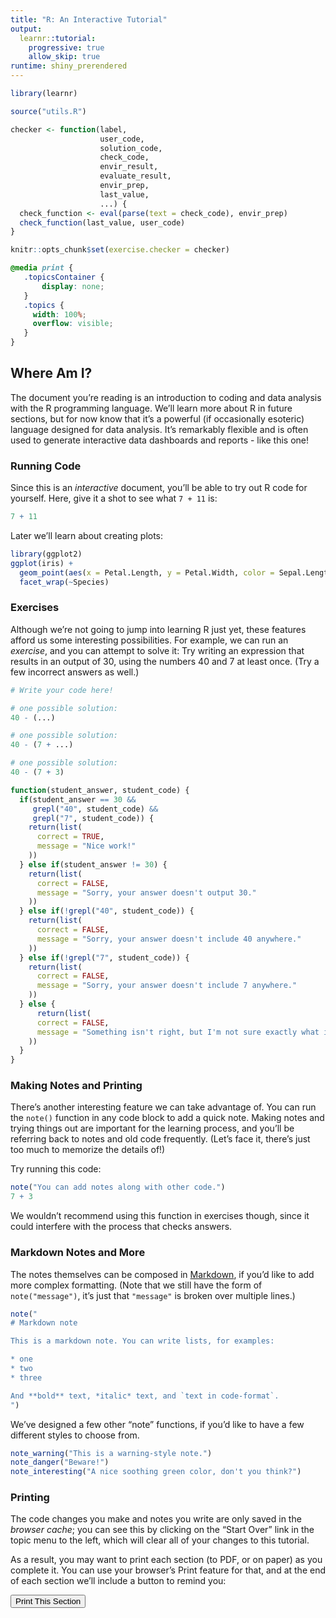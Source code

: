 ```yaml
---
title: "R: An Interactive Tutorial"
output: 
  learnr::tutorial:
    progressive: true
    allow_skip: true
runtime: shiny_prerendered
---
```


```r
library(learnr)

source("utils.R")

checker <- function(label,
                    user_code,
                    solution_code,
                    check_code,
                    envir_result,
                    evaluate_result,
                    envir_prep,
                    last_value,
                    ...) {
  check_function <- eval(parse(text = check_code), envir_prep)
  check_function(last_value, user_code)
}

knitr::opts_chunk$set(exercise.checker = checker)
```

```css
@media print {
   .topicsContainer {
       display: none;
   }
   .topics {
     width: 100%;
     overflow: visible;
   }
}
```

## Where Am I? 

The document you're reading is an introduction to coding and data analysis with the R programming language. We'll learn more about R in future sections, but for now know that it's a powerful (if occasionally esoteric) language designed for data analysis. It's remarkably flexible and is often used to generate interactive data dashboards and reports - like this one!

### Running Code

Since this is an *interactive* document, you'll be able to try out R code for yourself. Here, give it a shot to see what `7 + 11` is:

```r
7 + 11
```

Later we'll learn about creating plots:

```r
library(ggplot2)
ggplot(iris) +
  geom_point(aes(x = Petal.Length, y = Petal.Width, color = Sepal.Length/Sepal.Width)) +
  facet_wrap(~Species)
```


### Exercises

Although we're not going to jump into learning R just yet, these features afford us some interesting possibilities. For example, we can run an *exercise*, and you can attempt to solve it: Try writing an expression that results in an output of 30, using the numbers 40 and 7 at least once. (Try a few incorrect answers as well.)

```r
# Write your code here!


```

```r
# one possible solution:
40 - (...)
```

```r
# one possible solution:
40 - (7 + ...)
```


```r
# one possible solution:
40 - (7 + 3)
```

```r
function(student_answer, student_code) {
  if(student_answer == 30 && 
     grepl("40", student_code) &&
     grepl("7", student_code)) {
    return(list(
      correct = TRUE,
      message = "Nice work!"
    ))
  } else if(student_answer != 30) {
    return(list(
      correct = FALSE,
      message = "Sorry, your answer doesn't output 30."
    ))
  } else if(!grepl("40", student_code)) {
    return(list(
      correct = FALSE,
      message = "Sorry, your answer doesn't include 40 anywhere."
    ))
  } else if(!grepl("7", student_code)) {
    return(list(
      correct = FALSE,
      message = "Sorry, your answer doesn't include 7 anywhere."
    ))
  } else {
      return(list(
      correct = FALSE,
      message = "Something isn't right, but I'm not sure exactly what it is! Maybe the hints will help."
    ))
  }
}
```


### Making Notes and Printing

There's another interesting feature we can take advantage of. You can run the `note()` function in any code block to add a quick note. Making notes and trying things out are important for the learning process, and you'll be referring back to notes and old code frequently. (Let's face it, there's just too much to memorize the details of!)

Try running this code:

```r
note("You can add notes along with other code.")
7 + 3
```

We wouldn't recommend using this function in exercises though, since it could interfere with the process that checks answers. 

### Markdown Notes and More

The notes themselves can be composed in [Markdown](https://www.markdownguide.org/cheat-sheet/), if you'd like to add more complex formatting. (Note that we still have the form of `note("message")`, it's just that `"message"` is broken over multiple lines.)

```r
note("
# Markdown note

This is a markdown note. You can write lists, for examples:

* one
* two
* three

And **bold** text, *italic* text, and `text in code-format`. 
")
```

We've designed a few other "note" functions, if you'd like to have a few different styles to choose from.

```r
note_warning("This is a warning-style note.")
note_danger("Beware!")
note_interesting("A nice soothing green color, don't you think?")
```

### Printing

The code changes you make and notes you write are only saved in the *browser cache*; you can see this by clicking on the "Start Over" link in the topic menu to the left, which will clear all of your changes to this tutorial. 

As a result, you may want to print each section (to PDF, or on paper) as you complete it. You can use your browser's Print feature for that, and at the end of each section we'll include a button to remind you:

<input type="button" onclick="window.print()" value="Print This Section" class="btn btn-info"/>
